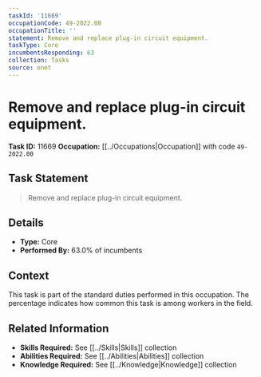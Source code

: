 ```yaml
---
taskId: '11669'
occupationCode: 49-2022.00
occupationTitle: ''
statement: Remove and replace plug-in circuit equipment.
taskType: Core
incumbentsResponding: 63
collection: Tasks
source: onet
---
```

# Remove and replace plug-in circuit equipment.

**Task ID:** 11669
**Occupation:** [[../Occupations|Occupation]] with code `49-2022.00`

## Task Statement

> Remove and replace plug-in circuit equipment.

## Details

- **Type:** Core
- **Performed By:** 63.0% of incumbents

## Context

This task is part of the standard duties performed in this occupation. The percentage indicates how common this task is among workers in the field.

## Related Information

- **Skills Required:** See [[../Skills|Skills]] collection
- **Abilities Required:** See [[../Abilities|Abilities]] collection
- **Knowledge Required:** See [[../Knowledge|Knowledge]] collection
